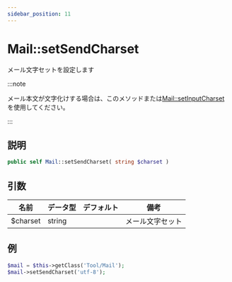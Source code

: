 ```yaml
---
sidebar_position: 11
---
```


# Mail::setSendCharset

メール文字セットを設定します

:::note

メール本文が文字化けする場合は、このメソッドまたは[Mail::setInputCharset](/docs/fegg/library/mail/methods/setinputcharset)を使用してください。

:::

## 説明

```php
public self Mail::setSendCharset( string $charset )
```

## 引数

| 名前     | データ型 | デフォルト | 備考           |
| -------- | -------- | ---------- | -------------- |
| $charset | string   |            | メール文字セット |

## 例

```php title="Controller"
$mail = $this->getClass('Tool/Mail');
$mail->setSendCharset('utf-8');
```
